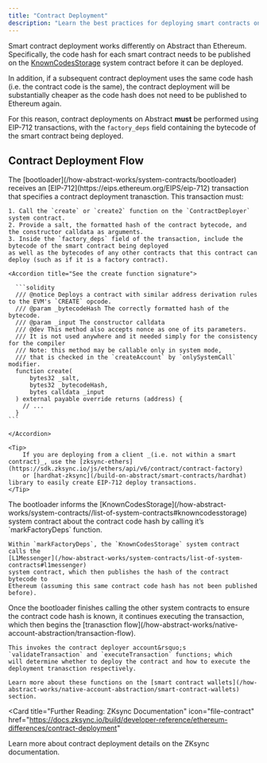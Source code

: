 ```yaml
---
title: "Contract Deployment"
description: "Learn the best practices for deploying smart contracts on Abstract."
---
```


Smart contract deployment works differently on Abstract than Ethereum.
Specifically, the code hash for each smart contract needs to be published on the
[KnownCodesStorage](/how-abstract-works/system-contracts/list-of-system-contracts#knowncodesstorage)
system contract before it can be deployed.

In addition, if a subsequent
contract deployment uses the same code hash (i.e. the contract code is the same),
the contract deployment will be substantially cheaper as the
code hash does not need to be published to Ethereum again.

For this reason, contract deployments on Abstract **must** be performed using EIP-712 transactions,
with the `factory_deps` field containing the bytecode of the smart contract being deployed.

## Contract Deployment Flow

<Steps>
  <Step title="Bootloader processes transaction">
    The [bootloader](/how-abstract-works/system-contracts/bootloader) receives
    an [EIP-712](https://eips.ethereum.org/EIPS/eip-712) transaction that specifies
    a contract deployment tranasction. This transaction must:

    1. Call the `create` or `create2` function on the `ContractDeployer` system contract.
    2. Provide a salt, the formatted hash of the contract bytecode, and the constructor calldata as arguments.
    3. Inside the `factory_deps` field of the transaction, include the bytecode of the smart contract being deployed
    as well as the bytecodes of any other contracts that this contract can deploy (such as if it is a factory contract).

    <Accordion title="See the create function signature">

      ```solidity
      /// @notice Deploys a contract with similar address derivation rules to the EVM's `CREATE` opcode.
      /// @param _bytecodeHash The correctly formatted hash of the bytecode.
      /// @param _input The constructor calldata
      /// @dev This method also accepts nonce as one of its parameters.
      /// It is not used anywhere and it needed simply for the consistency for the compiler
      /// Note: this method may be callable only in system mode,
      /// that is checked in the `createAccount` by `onlySystemCall` modifier.
      function create(
          bytes32 _salt,
          bytes32 _bytecodeHash,
          bytes calldata _input
      ) external payable override returns (address) {
        // ...
      }
    ```

    </Accordion>

    <Tip>
        If you are deploying from a client _(i.e. not within a smart contract)_, use the [zksync-ethers](https://sdk.zksync.io/js/ethers/api/v6/contract/contract-factory)
        or [hardhat-zksync](/build-on-abstract/smart-contracts/hardhat) library to easily create EIP-712 deploy transactions.
    </Tip>

  </Step>
  <Step title="Marking contract as known on the KnownCodesStorage system contract">
    The bootloader informs the
    [KnownCodesStorage](/how-abstract-works/system-contracts//list-of-system-contracts#knowncodesstorage) system contract
    about the contract code hash by calling it&rsquo;s `markFactoryDeps` function.

    Within `markFactoryDeps`, the `KnownCodesStorage` system contract calls the
    [L1Messenger](/how-abstract-works/system-contracts/list-of-system-contracts#l1messenger)
    system contract, which then publishes the hash of the contract bytecode to
    Ethereum (assuming this same contract code hash has not been published before).

  </Step>
  <Step title="Smart contract account execution">
    Once the bootloader finishes calling the other system contracts to ensure the contract code hash is known,
    it continues executing the transaction, which then begins the 
    [tranasction flow](/how-abstract-works/native-account-abstraction/transaction-flow).

    This invokes the contract deployer account&rsquo;s `validateTransaction` and `executeTransaction` functions; which
    will determine whether to deploy the contract and how to execute the deployment tranasction respectively.

    Learn more about these functions on the [smart contract wallets](/how-abstract-works/native-account-abstraction/smart-contract-wallets) section.

  </Step>
</Steps>

<Card
  title="Further Reading: ZKsync Documentation"
  icon="file-contract"
  href="https://docs.zksync.io/build/developer-reference/ethereum-differences/contract-deployment"
>
  Learn more about contract deployment details on the ZKsync documentation.
</Card>
